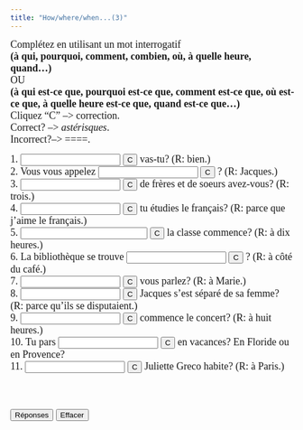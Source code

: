 ```yaml
---
title: "How/where/when...(3)"
---
```


<p align=left><font face="Garamond" size="4">Complétez en utilisant un mot 
        interrogatif <br /><strong>(à qui, pourquoi, comment, combien, où, à quelle heure, quand...)</strong><br>
        OU<br>
        <strong>(&agrave; qui est-ce que, pourquoi est-ce que, comment est-ce que, o&ugrave; 
        est-ce que, &agrave; quelle heure est-ce que, quand est-ce que...)</strong>
<br />Cliquez "C" --&gt; correction.<br>
        Correct? --&gt; *astérisques*. <br>
        Incorrect?--&gt; ====.</font></p>

<form action="" method=post>
   <font face="Garamond" size="4"> 1. 
   <input size=19 name=item1>
   <input onClick="dasher(form.item1, 'Comment')" type=button value=C name=Button>
   vas-tu? (R: bien.)<br>
   2. Vous vous appelez 
   <input size=19 name=item2>
   <input onClick="dasher(form.item2, 'comment')" type=button value=C name=Button>
   ? (R: Jacques.)<br>
   3. 
   <input size=19 name=item3>
   <input onClick="dasher(form.item3, 'Combien')" type=button value=C name=Button>
   de frères et de soeurs avez-vous? (R: trois.)<br>
   4. 
   <input size=19 name=item4>
   <input onClick="dasher(form.item4, 'Pourquoi est-ce que')" type=button value=C name=Button>
   tu étudies le français? (R: parce que j'aime le fran&ccedil;ais.)<br>
   5. 
   <input size=25 name=item5>
   <input onClick="dasher(form.item5, 'À quelle heure est-ce que')" type=button value=C name=Button>
   la classe commence? (R: &agrave; dix heures.)<br>
   6. La bibliothèque se trouve 
   <input size=19 
      name=item6>
   <input onClick="dasher(form.item6, 'où')" type=button value=C name=Button>
   ? (R: &agrave; c&ocirc;t&eacute; du caf&eacute;.)<br>
   7. 
   <input size=19 name=item7>
   <input onClick="dasher(form.item7, 'À qui est-ce que')" type=button value=C name=Button>
   vous parlez? (R: &agrave; Marie.)<br>
   8. 
   <input size=19 name=item8>
   <input onClick="dasher(form.item8, 'Pourquoi est-ce que')" type=button value=C name=Button>
   Jacques s'est séparé de sa femme? (R: parce qu'ils se disputaient.)<br>
   9. 
   <input size=19 name=item9>
   <input onClick="dasher(form.item9, 'À quelle heure')" type=button value=C name=Button>
   commence le concert? (R: &agrave; huit heures.)<br>
   10. Tu pars 
   <input size=19 name=item10>
   <input onClick="dasher(form.item10, 'où')" type=button value=C name=Button>
   en vacances? En Floride ou en Provence?<br>
   11. 
   <input size=19 name=item11>
   <input onClick="dasher(form.item11, 'Où est-ce que')" type=button value=C name=Button>
   Juliette Greco habite? (R: &agrave; Paris.)<br>
   <br>
   <br>
   <br>
   <input onClick="form.item1.value='Comment';form.item2.value='comment';form.item3.value='Combien';form.item4.value='Pourquoi est-ce que';form.item5.value='À quelle heure est-ce que';form.item6.value='où';form.item7.value='À qui est-ce que';form.item8.value='Pourquoi est-ce que';form.item9.value='À quelle heure';form.item10.value='où';form.item11.value='Où est-ce que';" type=button value="Réponses" name=Button>
   <input onClick="form.item1.value='';form.item2.value='';form.item3.value='';form.item4.value='';form.item5.value='';form.item6.value='';form.item7.value='';form.item8.value='';form.item9.value='';form.item10.value='';form.item11.value='';" type=button value="Effacer" name=Button>
   </font> 
</form>

<SCRIPT Language="JavaScript">
//  This code is based on George Mitrevski's original CLOZE code.  
//  Dennie Hoopingarner modified it to provide more detailed feedback about the user's responses, 
//  in a manner similar to the Dasher program.
//  You are welcome to use and modify this code, but please give credit where credit is due. 
//  Dennie Hoopingarner, Michigan State University  hooping4@msu.edu
//  Content by: Alison Murray Levine, University of Virginia, alevine@virginia.edu, 
function dasher(Student, Correct) {
var studentAnswer = Student.value;
var correctAnswer = Correct;
result = ""
for (var c = 0; c< correctAnswer.length; c ++) {
	var CorrectX = correctAnswer.charAt(c);
	var StudentX = studentAnswer.charAt(c);
	if (CorrectX == StudentX) {
	result = result + CorrectX;
	}
	else {
	result = result +  "=";
	}
}
Student.value = result;
    if (studentAnswer == correctAnswer){
    Student.value = "*" + studentAnswer + "*";
    }
}

<!-- done hiding --></SCRIPT>